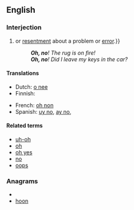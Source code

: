 ==English==

===Interjection===
{{en-intj|pos=[[oh]] [[no]]}}

# {{non-gloss definition|An exclamation or expression of [[alarm]], [[concern]]{{,}} or [[resentment]] about a problem or [[error]].}}
#: '''''Oh, no'''! The rug is on fire!''
#: '''''Oh, no'''! Did I leave my keys in the car?''

====Translations====
{{trans-top|exclamation of alarm or concern}}
* Dutch: [[o nee]]
* Finnish: {{t-|fi|voi ei}}
{{trans-mid}}
* French: [[oh non]]
* Spanish: [[uy no]], [[ay no]],  {{t+|es|ca}}
{{trans-bottom}}

====Related terms====
* [[uh-oh]]
* [[oh]]
* [[oh yes]]
* [[no]]
* [[oops]]

===Anagrams===
* {{alphagram|hnoo}}
* [[hoon#English|hoon]]